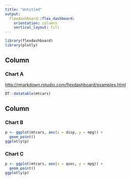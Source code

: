 ```yaml
---
title: "Untitled"
output: 
  flexdashboard::flex_dashboard:
    orientation: columns
    vertical_layout: fill
---
```


```r
library(flexdashboard)
library(plotly)
```

Column {data-width=650}
-----------------------------------------------------------------------

### Chart A

[http://rmarkdown.rstudio.com/flexdashboard/examples.html](http://rmarkdown.rstudio.com/flexdashboard/examples.html)

```r
DT::datatable(mtcars)
```


Column {data-width=350}
-----------------------------------------------------------------------

### Chart B

```r
p <- ggplot(mtcars, aes(x = disp, y = mpg)) + 
  geom_point()
ggplotly(p)
```

### Chart C

```r
p <- ggplot(mtcars, aes(x = qsec, y = mpg)) + 
  geom_point()
ggplotly(p)
```




